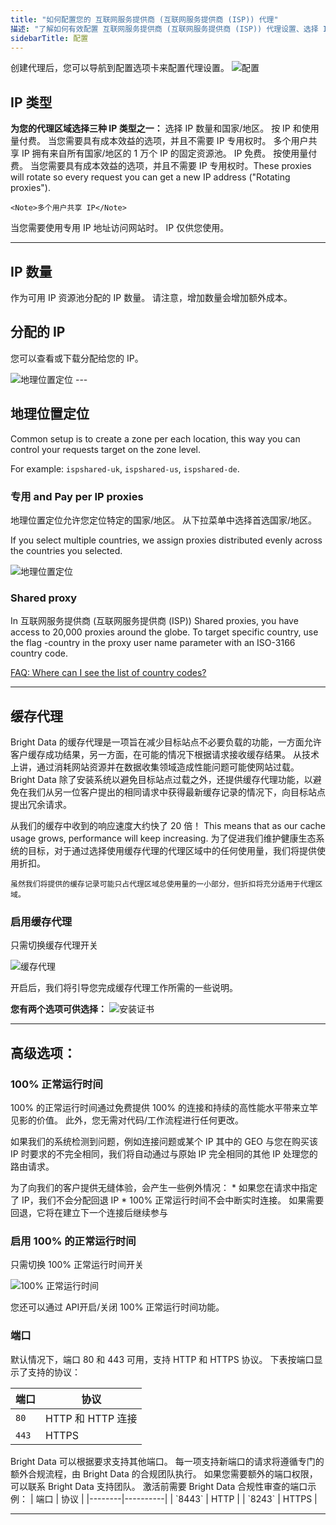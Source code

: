 ```yaml
---
title: "如何配置您的 互联网服务提供商 (互联网服务提供商 (ISP)) 代理"
描述: "了解如何有效配置 互联网服务提供商 (互联网服务提供商 (ISP)) 代理设置、选择 IP 类型、启用缓存代理，并确保 100% 正常运行时间以实现最佳性能。"
sidebarTitle: 配置
---
```


<Accordion title="首先：导航到“配置”选项卡">
  创建代理后，您可以导航到配置选项卡来配置代理设置。
  <Frame>
    <img src="/images/proxy-networks/data-center/configuraton_tab.png" alt='配置'/>
  </Frame>
</Accordion>

## IP 类型

**为您的代理区域选择三种 IP 类型之一：**
<CardGroup cols={2}>
  <Card title="共享（按 IP 付费）" href="/proxy-networks/faqs#what-are-ip-types-for-isp" icon="square-1">
    <Tip>选择 IP 数量和国家/地区。 按 IP 和使用量付费。</Tip>
    当您需要具有成本效益的选项，并且不需要 IP 专用权时。
    <Note>多个用户共享 IP</Note>
  </Card>
  <Card title="共享（按使用量付费）" href="/proxy-networks/faqs#what-are-ip-types-for-isp" icon="square-2">
    <Tip>拥有来自所有国家/地区的 1 万个 IP 的固定资源池。 IP 免费。 按使用量付费。</Tip>
    当您需要具有成本效益的选项，并且不需要 IP 专用权时。These proxies will rotate so every request you can get a new IP address ("Rotating proxies").

    <Note>多个用户共享 IP</Note>
  </Card>
  <Card title="专用" href="/proxy-networks/faqs#what-are-ip-types-for-isp" icon="square-3">
    当您需要使用专用 IP 地址访问网站时。
    <Note>IP 仅供您使用。</Note>
  </Card>
</CardGroup>

---
## IP 数量
作为可用 IP 资源池分配的 IP 数量。
<Warning>请注意，增加数量会增加额外成本。</Warning>

## 分配的 IP
您可以查看或下载分配给您的 IP。
<Frame>
  <img src="/images/proxy-networks/data-center/allocated-ips.png" alt='地理位置定位'/>
</Frame>
---

## 地理位置定位
<Tip>
  Common setup is to create a zone per each location, this way you can control your requests target on the zone level. 
 
  For example: `ispshared-uk`, `ispshared-us`, `ispshared-de`. 
</Tip>

### 专用 and Pay per IP proxies
地理位置定位允许您定位特定的国家/地区。
从下拉菜单中选择首选国家/地区。

If you select multiple countries, we assign proxies distributed  evenly across the countries you selected.

<Frame>
  <img src="/images/proxy-networks/data-center/geotargeting.png" alt='地理位置定位'/>
</Frame>

### Shared proxy
In 互联网服务提供商 (互联网服务提供商 (ISP)) Shared proxies, you have access to 20,000 proxies around the globe. To target specific country, use the flag -country in the proxy user name parameter with an ISO-3166 country code. 

[FAQ: Where can I see the list of country codes?](https://docs.brightdata.com/general/faqs#where-can-i-see-the-list-of-country-codes)

---

## 缓存代理
Bright Data 的缓存代理是一项旨在减少目标站点不必要负载的功能，一方面允许客户缓存成功结果，另一方面，在可能的情况下根据请求接收缓存结果。
<AccordionGroup>
  <Accordion title="更健康的生态系统">
    从技术上讲，通过消耗网站资源并在数据收集领域造成性能问题可能使网站过载。 Bright Data 除了安装系统以避免目标站点过载之外，还提供缓存代理功能，以避免在我们从另一位客户提出的相同请求中获得最新缓存记录的情况下，向目标站点提出冗余请求。
  </Accordion>

  <Accordion title="提高了性能">
    从我们的缓存中收到的响应速度大约快了 20 倍！
    This means that as our cache usage grows, performance will keep increasing.
  </Accordion>

  <Accordion title="经济利益">
    为了促进我们维护健康生态系统的目标，对于通过选择使用缓存代理的代理区域中的任何使用量，我们将提供使用折扣。

    虽然我们将提供的缓存记录可能只占代理区域总使用量的一小部分，但折扣将充分适用于代理区域。
  </Accordion>

</AccordionGroup>

### 启用缓存代理
只需切换缓存代理开关
  <Frame>
    <img src="/images/proxy-networks/residential/cache_proxy.png" alt='缓存代理'/>
  </Frame>

开启后，我们将引导您完成缓存代理工作所需的一些说明。

**您有两个选项可供选择：**
<AccordionGroup>
  <Accordion title="安装证书">
    <Frame>
    <img src="/images/proxy-networks/residential/install_certificate.png" alt='安装证书'/>
  </Frame>
  </Accordion>

</AccordionGroup>

---

## 高级选项：

### 100% 正常运行时间
100% 的正常运行时间通过免费提供 100% 的连接和持续的高性能水平带来立竿见影的价值。 此外，您无需对代码/工作流程进行任何更改。

如果我们的系统检测到问题，例如连接问题或某个 IP 其中的 GEO 与您在购买该 IP 时要求的不完全相同，我们将自动通过与原始 IP 完全相同的其他 IP 处理您的路由请求。

<Accordion title="无缝集成">
  为了向我们的客户提供无缝体验，会产生一些例外情况：
  * 如果您在请求中指定了 IP，我们不会分配回退 IP
  * 100% 正常运行时间不会中断实时连接。 如果需要回退，它将在建立下一个连接后继续参与
</Accordion>

### 启用 100% 的正常运行时间
只需切换 100% 正常运行时间开关
<Frame>
    <img src="/images/proxy-networks/data-center/100uptime.png" alt='100% 正常运行时间'/>
</Frame>

<Tip>您还可以通过 API开启/关闭 100% 正常运行时间功能。</Tip>

### 端口
默认情况下，端口 80 和 443 可用，支持 HTTP 和 HTTPS 协议。
下表按端口显示了支持的协议：

| 端口   | 协议              |
|--------|-----------------------|
| `80`   | HTTP 和 HTTP 连接 |
| `443`  | HTTPS                 |

<Accordion title="请求其他端口">
  Bright Data 可以根据要求支持其他端口。 每一项支持新端口的请求将遵循专门的额外合规流程，由 Bright Data 的合规团队执行。
  如果您需要额外的端口权限，可以联系 Bright Data 支持团队。
  激活前需要 Bright Data 合规性审查的端口示例：
  | 端口   | 协议 |
  |--------|----------|
  | `8443` | HTTP     |
  | `8243` | HTTPS    |
</Accordion>

---
